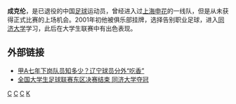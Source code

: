 {{expand|time=2009-05-02T15:28:51+00:00}}
{{Football player infobox
| playername = 成克伦
| fullname = 成克伦
| englishfullname = Cheng Kelun
| countryofbirth = {{CHN}}
| cityofbirth = [[上海|上海]]
| dateofbirth = {{birth date and age|1979|10|25}}
| height = {{height|m=1.76}}
| position = 前锋
| currentclub = 已退役
| youthyears =
| youthclubs = [[上海申花|上海申花]]
| years = 2000年
| clubs = [[上海申花|上海申花]]
| caps(goals) = 0{{0}}(0)
|}}
'''成克伦'''{{BD|1979年|10月25日|||C}}，是已退役的中国[[足球|足球]]运动员，曾经进入过[[上海申花|上海申花]]的一线队，但是从未获得正式比赛的上场机会。2001年初他被俱乐部挂牌，选择告别职业足球，进入[[同济大学|同济大学]]学习，此后在大学生联赛中有出色表现。

== 外部链接 ==

* [http://sports.china.com/zh_cn/sportsnews/chinasoccer/1040/20001215/58866.html 甲A七年下岗队员知多少？辽宁球员分外“吃香”] {{Wayback|url=http://sports.china.com/zh_cn/sportsnews/chinasoccer/1040/20001215/58866.html |date=20040904040941 }}
* [https://web.archive.org/web/20160304133212/http://mil.eastday.net/epublish/gb/paper97/20020414/class009700002/hwz652505.htm 全国大学生足球联赛东区决赛结束 同济大学夺冠]

{{DEFAULTSORT:CHENG Kelun}}
[[Category:上海籍足球运动员|C]]
[[Category:上海申花球员|C]]
[[Category:同济大学校友|C]]
[[Category:成姓|K]]